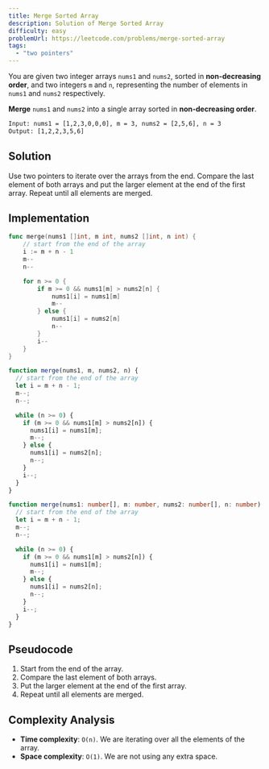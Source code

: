 ```yaml
---
title: Merge Sorted Array
description: Solution of Merge Sorted Array
difficulty: easy
problemUrl: https://leetcode.com/problems/merge-sorted-array
tags:
  - "two pointers"
---
```



You are given two integer arrays `nums1` and `nums2`, sorted in **non-decreasing order**, and two integers `m` and `n`, representing the number of elements in `nums1` and `nums2` respectively.

**Merge** `nums1` and `nums2` into a single array sorted in **non-decreasing order**.

```txt
Input: nums1 = [1,2,3,0,0,0], m = 3, nums2 = [2,5,6], n = 3
Output: [1,2,2,3,5,6]
```

## Solution

Use two pointers to iterate over the arrays from the end. Compare the last element of both arrays and put the larger element at the end of the first array. Repeat until all elements are merged.

## Implementation

<Tabs>
  <TabItem label="go">

```go
func merge(nums1 []int, m int, nums2 []int, n int) {
    // start from the end of the array
    i := m + n - 1
    m--
    n--

    for n >= 0 {
        if m >= 0 && nums1[m] > nums2[n] {
            nums1[i] = nums1[m]
            m--
        } else {
            nums1[i] = nums2[n]
            n--
        }
        i--
    }
}
```

  </TabItem>
  <TabItem label="js">

```js
function merge(nums1, m, nums2, n) {
  // start from the end of the array
  let i = m + n - 1;
  m--;
  n--;

  while (n >= 0) {
    if (m >= 0 && nums1[m] > nums2[n]) {
      nums1[i] = nums1[m];
      m--;
    } else {
      nums1[i] = nums2[n];
      n--;
    }
    i--;
  }
}
```

  </TabItem>
  <TabItem label="ts">

```ts
function merge(nums1: number[], m: number, nums2: number[], n: number): void {
  // start from the end of the array
  let i = m + n - 1;
  m--;
  n--;

  while (n >= 0) {
    if (m >= 0 && nums1[m] > nums2[n]) {
      nums1[i] = nums1[m];
      m--;
    } else {
      nums1[i] = nums2[n];
      n--;
    }
    i--;
  }
}
```

  </TabItem>
</Tabs>

## Pseudocode

1. Start from the end of the array.
2. Compare the last element of both arrays.
3. Put the larger element at the end of the first array.
4. Repeat until all elements are merged.

## Complexity Analysis

- **Time complexity**: `O(n)`. We are iterating over all the elements of the array.
- **Space complexity**: `O(1)`. We are not using any extra space.
